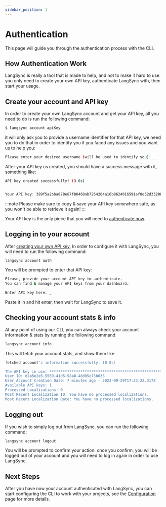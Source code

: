 ```yaml
---
sidebar_position: 1
---
```


# Authentication

This page will guide you through the authentication process with the CLI.

## How Authentication Work

LangSync is really a tool that is made to help, and not to make it hard to use. you only need to create your own API key, authenticate LangSync with, then start your usage.

## Create your account and API key

In order to create your own LangSync account and get your API key, all you need to do is run the following command:

```bash
$ langsync account apiKey
```

it will only ask you to provide a username identifier for that API key, we need you to do that in order to identify you if you faced any issues and you want us to help you:

```bash
Please enter your desired username (will be used to identify you): _
```

After your API key os created, you should have a success message with it, something like:

```bash
API key created successfully! (3.6s)


Your API key: 389f5a2bba878e87f88460ab7264204a16b8624016591ef8e32d33208d06d36e

```

:::note
 Please make sure to copy & save your API key somewhere safe, as you won't be able to retrieve it again!
:::

Your API key is the only piece that you will need to [authenticate now](#logging-in-to-your-account).

## Logging in to your account

After [creating your own API key](#create-your-account-and-api-key), In order to configure it with LangSync, you will need to run the following command:

```bash
langsync account auth
```

You will be prompted to enter that API key:

```bash
Please, provide your account API key to authenticate.
You can find & manage your API keys from your dashboard.

Enter API key here: _
```

Paste it in and hit enter, then wait for LangSync to save it.

## Checking your account stats & info

At any point of using our CLI, you can always check your account information & stats by running the following command:

```bash
langsync account info
```

This will fetch your account stats, and show them like:

```bash
fetched account's information successfully. (0.8s)

The API key in use: ****************************************************************
User ID: d2a5e2e5-5550-41d5-98a8-48d05c75b035
User Account Creation Date: 7 minutes ago - 2023-09-29T17:23:22.317Z
Available API keys: 1
Processed Localizations: 0
Most Recent Localization ID: You have no processed localizations.
Most Recent Localization Date: You have no processed localizations.
```

## Logging out

If you wish to simply log out from LangSync, you can run the following command:

```bash
langsync account logout
```

You will be prompted to confirm your action. once you confirm, you will be logged out of your account and you will need to log in again in order to use LangSync.

## Next Steps

After you have now your account authenticated with LangSync, you can start configuring the CLI to work with your projects, see the [Configuration](./configure.md) page for more details.
